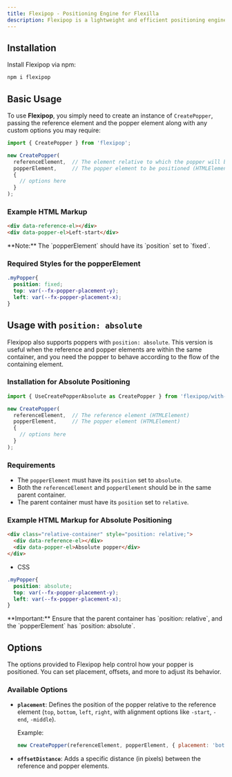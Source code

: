 ```yaml
---
title: Flexipop - Positioning Engine for Flexilla
description: Flexipop is a lightweight and efficient positioning engine tailored for Flexilla, offering seamless popper-like functionality with minimal overhead.
---
```



## Installation

Install Flexipop via npm:

```bash
npm i flexipop
```

## Basic Usage

To use **Flexipop**, you simply need to create an instance of `CreatePopper`, passing the reference element and the popper element along with any custom options you may require:

```js
import { CreatePopper } from 'flexipop';

new CreatePopper(
  referenceElement,  // The element relative to which the popper will be positioned (HTMLElement)
  popperElement,     // The popper element to be positioned (HTMLElement)
  {
    // options here
  }
);
```

### Example HTML Markup

```html
<div data-reference-el></div>
<div data-popper-el>Left-start</div>
```

<Callout type="note">
**Note:** The `popperElement` should have its `position` set to `fixed`.
</Callout>

<PreviewBox>
<PopperDefault/>
</PreviewBox>

### Required Styles for the popperElement

```css
.myPopper{
  position: fixed;
  top: var(--fx-popper-placement-y);
  left: var(--fx-popper-placement-x);
}
```

## Usage with `position: absolute`

Flexipop also supports poppers with `position: absolute`. This version is useful when the reference and popper elements are within the same container, and you need the popper to behave according to the flow of the containing element.

### Installation for Absolute Positioning

```js
import { UseCreatePopperAbsolute as CreatePopper } from 'flexipop/with-absolute';

new CreatePopper(
  referenceElement,  // The reference element (HTMLElement)
  popperElement,     // The popper element (HTMLElement)
  {
    // options here
  }
);
```

### Requirements

- The `popperElement` must have its `position` set to `absolute`.
- Both the `referenceElement` and `popperElement` should be in the same parent container.
- The parent container must have its `position` set to `relative`.


### Example HTML Markup for Absolute Positioning

```html
<div class="relative-container" style="position: relative;">
  <div data-reference-el></div>
  <div data-popper-el>Absolute popper</div>
</div>
```

- CSS 

```css
.myPopper{
  position: absolute;
  top: var(--fx-popper-placement-y);
  left: var(--fx-popper-placement-x);
}
```


<Callout type="note"> 
  **Important:** Ensure that the parent container has `position: relative`, and the `popperElement` has `position: absolute`.
</Callout>


## Options

The options provided to Flexipop help control how your popper is positioned. You can set placement, offsets, and more to adjust its behavior.

### Available Options

- **`placement`**: Defines the position of the popper relative to the reference element (`top`, `bottom`, `left`, `right`, with alignment options like `-start`, `-end`, `-middle`).
  
  Example:
  ```js
  new CreatePopper(referenceElement, popperElement, { placement: 'bottom-end' });
  ```

- **`offsetDistance`**: Adds a specific distance (in pixels) between the reference and popper elements.

